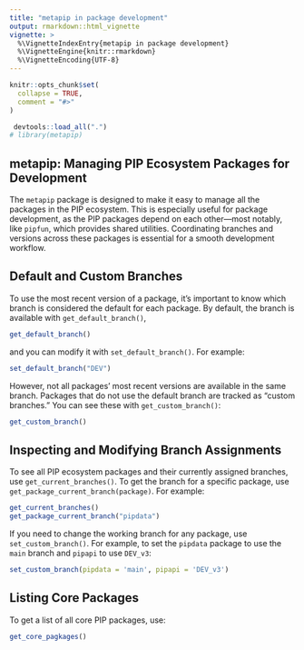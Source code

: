 ```yaml
---
title: "metapip in package development"
output: rmarkdown::html_vignette
vignette: >
  %\VignetteIndexEntry{metapip in package development}
  %\VignetteEngine{knitr::rmarkdown}
  %\VignetteEncoding{UTF-8}
---
```


```r
knitr::opts_chunk$set(
  collapse = TRUE,
  comment = "#>"
)
```

```r
 devtools::load_all(".")
# library(metapip)
```


## metapip: Managing PIP Ecosystem Packages for Development

The `metapip` package is designed to make it easy to manage all the packages in the PIP ecosystem. This is especially useful for package development, as the PIP packages depend on each other—most notably, like `pipfun`, which provides shared utilities. Coordinating branches and versions across these packages is essential for a smooth development workflow.

## Default and Custom Branches

To use the most recent version of a package, it's important to know which branch is considered the default for each package. By default, the branch is available with `get_default_branch()`, 

```r
get_default_branch()
```


and you can modify it with `set_default_branch()`. For example:

```r
set_default_branch("DEV")
```

However, not all packages' most recent versions are available in the same branch. Packages that do not use the default branch are tracked as "custom branches." You can see these with `get_custom_branch()`:

```r
get_custom_branch()
```

## Inspecting and Modifying Branch Assignments

To see all PIP ecosystem packages and their currently assigned branches, use `get_current_branches()`. To get the branch for a specific package, use `get_package_current_branch(package)`. For example:

```r
get_current_branches()
get_package_current_branch("pipdata")
```

If you need to change the working branch for any package, use `set_custom_branch()`. For example, to set the `pipdata` package to use the `main` branch and `pipapi` to use `DEV_v3`:

```r
set_custom_branch(pipdata = 'main', pipapi = 'DEV_v3')
```

## Listing Core Packages

To get a list of all core PIP packages, use:

```r
get_core_pagkages()
```

